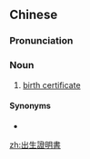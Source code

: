 {{also|出生証明書|出生证明书}}
==Chinese==
{{zh-forms|s=出生证明书|type=23}}

===Pronunciation===
{{zh-pron
|m=chūshēng zhèngmíngshū
|c=ceot1 saang1 zing3 ming4 syu1
|cat=n
}}

===Noun===
{{zh-noun|mw=張}}

# [[birth certificate]]

====Synonyms====
* {{zh-l|出生證}}

[[zh:出生證明書]]